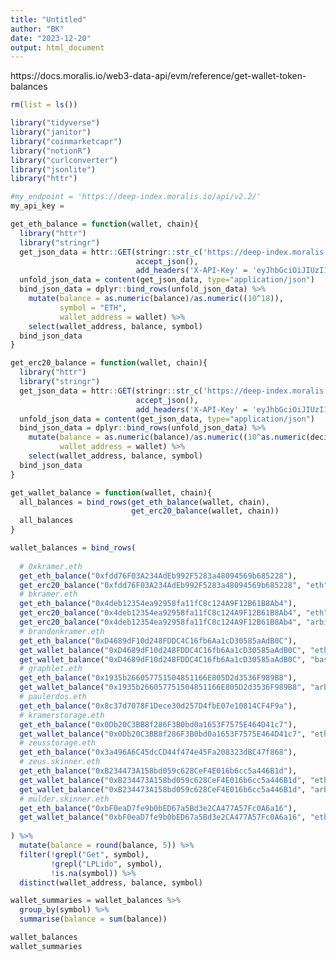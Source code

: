 ```yaml
---
title: "Untitled"
author: "BK"
date: "2023-12-20"
output: html_document
---
```


https://docs.moralis.io/web3-data-api/evm/reference/get-wallet-token-balances

```r
rm(list = ls())

library("tidyverse")
library("janitor")
library("coinmarketcapr")
library("notionR")
library("curlconverter")
library("jsonlite")
library("httr")

#my_endpoint = 'https://deep-index.moralis.io/api/v2.2/'
my_api_key = 

get_eth_balance = function(wallet, chain){
  library("httr")
  library("stringr")
  get_json_data = httr::GET(stringr::str_c('https://deep-index.moralis.io/api/v2.2/', wallet, "/balance?chain=", "eth"),
                            accept_json(), 
                            add_headers('X-API-Key' = 'eyJhbGciOiJIUzI1NiIsInR5cCI6IkpXVCJ9.eyJub25jZSI6IjU5ZTNjZGVkLWZiNzEtNDU4Yy05ZDlhLTk5ZmZlODE3OTlmNyIsIm9yZ0lkIjoiMzY5MDAxIiwidXNlcklkIjoiMzc5MjM5IiwidHlwZUlkIjoiYWU5NjU5NGYtZmRhZC00ZWFhLWI3YzctNDc2NGU2Y2RkOGYzIiwidHlwZSI6IlBST0pFQ1QiLCJpYXQiOjE3MDMxMDg2OTcsImV4cCI6NDg1ODg2ODY5N30.r1sDrVe-Buz87RY5g_tRLHftnYw8hxC81LUtpxhvrlo'))
  unfold_json_data = content(get_json_data, type="application/json")
  bind_json_data = dplyr::bind_rows(unfold_json_data) %>% 
    mutate(balance = as.numeric(balance)/as.numeric((10^18)),
           symbol = "ETH",
           wallet_address = wallet) %>% 
    select(wallet_address, balance, symbol) 
  bind_json_data
}

get_erc20_balance = function(wallet, chain){
  library("httr")
  library("stringr")
  get_json_data = httr::GET(stringr::str_c('https://deep-index.moralis.io/api/v2.2/', wallet, "/erc20?chain=", chain),
                            accept_json(), 
                            add_headers('X-API-Key' = 'eyJhbGciOiJIUzI1NiIsInR5cCI6IkpXVCJ9.eyJub25jZSI6IjU5ZTNjZGVkLWZiNzEtNDU4Yy05ZDlhLTk5ZmZlODE3OTlmNyIsIm9yZ0lkIjoiMzY5MDAxIiwidXNlcklkIjoiMzc5MjM5IiwidHlwZUlkIjoiYWU5NjU5NGYtZmRhZC00ZWFhLWI3YzctNDc2NGU2Y2RkOGYzIiwidHlwZSI6IlBST0pFQ1QiLCJpYXQiOjE3MDMxMDg2OTcsImV4cCI6NDg1ODg2ODY5N30.r1sDrVe-Buz87RY5g_tRLHftnYw8hxC81LUtpxhvrlo'))
  unfold_json_data = content(get_json_data, type="application/json")
  bind_json_data = dplyr::bind_rows(unfold_json_data) %>% 
    mutate(balance = as.numeric(balance)/as.numeric((10^as.numeric(decimals))),
           wallet_address = wallet) %>% 
    select(wallet_address, balance, symbol) 
  bind_json_data
}

get_wallet_balance = function(wallet, chain){
  all_balances = bind_rows(get_eth_balance(wallet, chain), 
                           get_erc20_balance(wallet, chain))
  all_balances
}
```

```r
wallet_balances = bind_rows(
  
  # 0xkramer.eth
  get_eth_balance("0xfdd76F03A234AdEb992F5283a48094569b685228"),
  get_erc20_balance("0xfdd76F03A234AdEb992F5283a48094569b685228", "eth"),
  # bkramer.eth
  get_eth_balance("0x4deb12354ea92958fa11fC8c124A9F12B61B8Ab4"),
  get_erc20_balance("0x4deb12354ea92958fa11fC8c124A9F12B61B8Ab4", "eth"),
  get_erc20_balance("0x4deb12354ea92958fa11fC8c124A9F12B61B8Ab4", "arbitrum"),
  # brandonkramer.eth
  get_eth_balance("0xD4689dF10d248FDDC4C16fb6Aa1cD30585aAdB0C"),
  get_wallet_balance("0xD4689dF10d248FDDC4C16fb6Aa1cD30585aAdB0C", "eth"),
  get_wallet_balance("0xD4689dF10d248FDDC4C16fb6Aa1cD30585aAdB0C", "base"),
  # graphlet.eth
  get_eth_balance("0x1935b266057751504851166E805D2d3536F989B8"),
  get_wallet_balance("0x1935b266057751504851166E805D2d3536F989B8", "arbitrum"),
  # paulerdos.eth
  get_eth_balance("0x8c37d7078F1Dece30d257D4fbE07e10814CF4F9a"),
  # kramerstorage.eth
  get_eth_balance("0x0Db20C3BB8f286F3B0bd0a1653F7575E464D41c7"),
  get_wallet_balance("0x0Db20C3BB8f286F3B0bd0a1653F7575E464D41c7", "eth"),
  # zeusstorage.eth
  get_eth_balance("0x3a496A6C45dcCD44f474e45Fa208323dBC47f868"),
  # zeus.skinner.eth
  get_eth_balance("0xB234473A158bd059c628CeF4E016b6cc5a446B1d"),
  get_wallet_balance("0xB234473A158bd059c628CeF4E016b6cc5a446B1d", "eth"),
  get_wallet_balance("0xB234473A158bd059c628CeF4E016b6cc5a446B1d", "arbitrum"),
  # mulder.skinner.eth
  get_eth_balance("0xbF0eaD7fe9b0bED67a5Bd3e2CA477A57Fc0A6a16"),
  get_wallet_balance("0xbF0eaD7fe9b0bED67a5Bd3e2CA477A57Fc0A6a16", "eth")
  
) %>% 
  mutate(balance = round(balance, 5)) %>% 
  filter(!grepl("Get", symbol),
         !grepl("LPLido", symbol),
         !is.na(symbol)) %>% 
  distinct(wallet_address, balance, symbol)

wallet_summaries = wallet_balances %>% 
  group_by(symbol) %>% 
  summarise(balance = sum(balance)) 

wallet_balances
wallet_summaries
```















